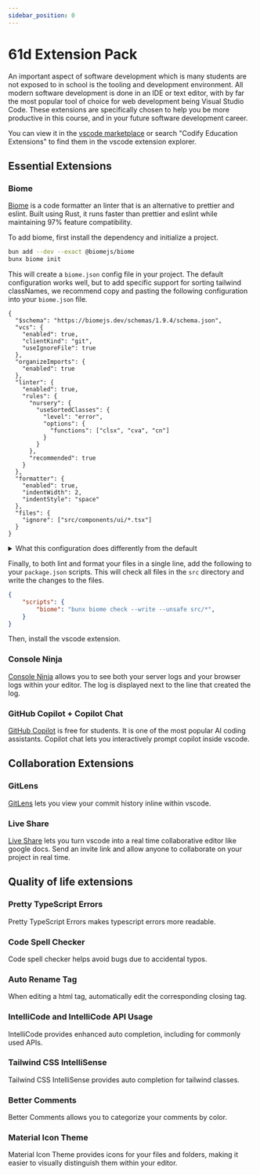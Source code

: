 ```yaml
---
sidebar_position: 0
---
```


# 61d Extension Pack

An important aspect of software development which is many students are not exposed to in school is the tooling and development environment. All modern software development is done in an IDE or text editor, with by far the most popular tool of choice for web development being Visual Studio Code. These extensions are specifically chosen to help you be more productive in this course, and in your future software development career.

You can view it in the [vscode marketplace](https://marketplace.visualstudio.com/items?itemName=CodifyBerkeley.codify-extensions) or search "Codify Education Extensions" to find them in the vscode extension explorer.

## Essential Extensions

### Biome

[Biome](https://biomejs.dev/) is a code formatter an linter that is an alternative to prettier and eslint. Built using Rust, it runs faster than prettier and eslint while maintaining 97% feature compatibility.

To add biome, first install the dependency and initialize a project.
```bash
bun add --dev --exact @biomejs/biome
bunx biome init
```

This will create a `biome.json` config file in your project. The default configuration works well, but to add specific support for sorting tailwind classNames, we recommend copy and pasting the following configuration into your `biome.json` file.

```jsonc title="biome.jsonc"
{
  "$schema": "https://biomejs.dev/schemas/1.9.4/schema.json",
  "vcs": {
    "enabled": true,
    "clientKind": "git",
    "useIgnoreFile": true
  },
  "organizeImports": {
    "enabled": true
  },
  "linter": {
    "enabled": true,
    "rules": {
      "nursery": {
        "useSortedClasses": {
          "level": "error",
          "options": {
            "functions": ["clsx", "cva", "cn"]
          }
        }
      },
      "recommended": true
    }
  },
  "formatter": {
    "enabled": true,
    "indentWidth": 2,
    "indentStyle": "space"
  },
  "files": {
    "ignore": ["src/components/ui/*.tsx"]
  }
}
```
<details>
    <summary>What this configuration does differently from the default</summary>
    1. Uses spaces instead of the default tabs for indentation.
    2. Enforces the use of sorted tailwind classes, including in functions that take tailwind classes as arguments.
    3. Ignores files in the `src/components/ui` directory, which is where shadCN components are stored by default.
</details>

Finally, to both lint and format your files in a single line, add the following to your `package.json` scripts. This will check all files in the `src` directory and write the changes to the files.

```json title="package.json"
{
    "scripts": {
        "biome": "bunx biome check --write --unsafe src/*",
    }
}
```

Then, install the vscode extension.

### Console Ninja

[Console Ninja](https://console-ninja.com/) allows you to see both your server logs and your browser logs within your editor. The log is displayed next to the line that created the log.

### GitHub Copilot + Copilot Chat

[GitHub Copilot](https://github.com/features/copilot) is free for students. It is one of the most popular AI coding assistants. Copilot chat lets you interactively prompt copilot inside vscode.

## Collaboration Extensions

### GitLens

[GitLens](https://www.gitkraken.com/gitlens) lets you view your commit history inline within vscode.

### Live Share
[Live Share](https://marketplace.visualstudio.com/items?itemName=MS-vsliveshare.vsliveshare) lets you turn vscode into a real time collaborative editor like google docs. Send an invite link and allow anyone to collaborate on your project in real time.

## Quality of life extensions

### Pretty TypeScript Errors
Pretty TypeScript Errors makes typescript errors more readable.

### Code Spell Checker
Code spell checker helps avoid bugs due to accidental typos.

### Auto Rename Tag
When editing a html tag, automatically edit the corresponding closing tag.

### IntelliCode and IntelliCode API Usage
IntelliCode provides enhanced auto completion, including for commonly used APIs. 

### Tailwind CSS IntelliSense
Tailwind CSS IntelliSense provides auto completion for tailwind classes.

### Better Comments
Better Comments allows you to categorize your comments by color.

### Material Icon Theme
Material Icon Theme provides icons for your files and folders, making it easier to visually distinguish them within your editor.
